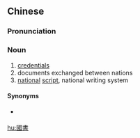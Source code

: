 ==Chinese==
{{zh-forms|s=国书}}

===Pronunciation===
{{zh-pron
|m=guóshū
|c=gwok3 syu1
|mn=kok-su
|cat=n
}}

===Noun===
{{zh-noun}}

# [[credentials]]
# documents exchanged between nations
# [[national]] [[script]], national writing system

====Synonyms====
* {{sense|national script}} {{zh-l|國字}}

[[hu:國書]]
